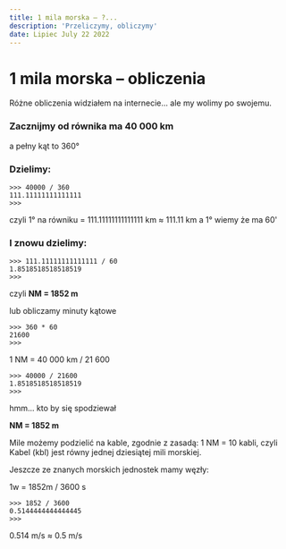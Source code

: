 ```yaml
---
title: 1 mila morska – ?...
description: 'Przeliczymy, obliczymy'
date: Lipiec July 22 2022
---
```


<h1> 1 mila morska – obliczenia</h1>

Różne obliczenia widziałem na internecie...
ale my wolimy po swojemu.

<h3>Zacznijmy od równika ma 40 000 km</h3>

a pełny kąt to 360°

<h3>Dzielimy:</h3>

```
>>> 40000 / 360
111.11111111111111
>>> 
```
czyli 1° na równiku = 111.11111111111111 km ≈ 111.11 km
a 1° wiemy że ma 60'

<h3>I znowu dzielimy:</h3>

```
>>> 111.11111111111111 / 60
1.8518518518518519
>>>
```
czyli <strong>NM = 1852 m</strong>

lub obliczamy minuty kątowe

```
>>> 360 * 60
21600
>>>
```
1 NM = 40 000 km / 21 600

```
>>> 40000 / 21600
1.8518518518518519
>>>
```
hmm... kto by się spodziewał

<strong>NM = 1852 m</strong>

Mile możemy podzielić na kable, zgodnie z zasadą: 1 NM = 10 kabli, czyli Kabel (kbl) jest równy jednej dziesiątej mili morskiej.

Jeszcze ze znanych morskich jednostek mamy węzły:

1w = 1852m / 3600 s

```
>>> 1852 / 3600
0.5144444444444445
>>>
```
0.514 m/s ≈ 0.5 m/s
